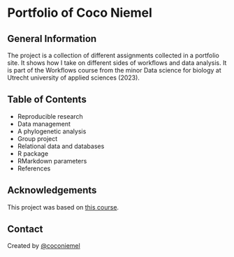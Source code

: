 # Portfolio of Coco Niemel

## General Information
The project is a collection of different assignments collected in a portfolio site. It shows how I take on different sides of workflows and data analysis. 
It is part of the Workflows course from the minor Data science for biology at Utrecht university of applied sciences (2023).

## Table of Contents
* Reproducible research
* Data management
* A phylogenetic analysis
* Group project
* Relational data and databases
* R package
* RMarkdown parameters
* References

## Acknowledgements
This project was based on [this course](https://lesmaterialen.rstudio.hu.nl/workflows-reader/#course-introduction).

## Contact
Created by [@coconiemel](https://github.com/coconiemel) 

